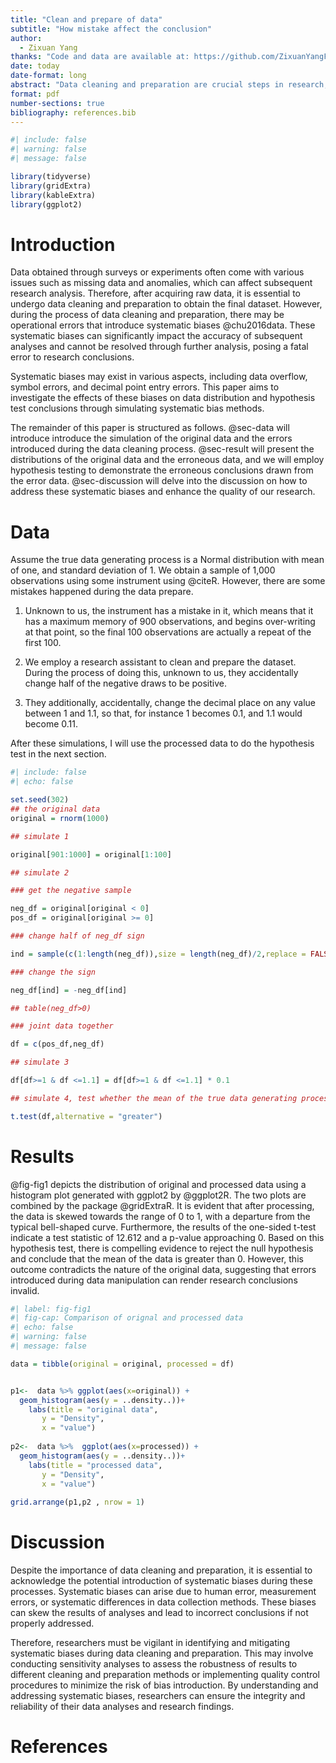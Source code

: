 ```yaml
---
title: "Clean and prepare of data"
subtitle: "How mistake affect the conclusion"
author: 
  - Zixuan Yang
thanks: "Code and data are available at: https://github.com/ZixuanYangFrank/miniessay7/tree/main/Dataclean"
date: today
date-format: long
abstract: "Data cleaning and preparation are crucial steps in research, but they can inadvertently introduce systematic biases that affect the accuracy of subsequent analyses. This paper investigates the impact of such biases on data distribution and hypothesis testing through simulated scenarios. Using a simulated dataset with known errors, we demonstrate how these biases can lead to erroneous conclusions, highlighting the importance of vigilant data management practices in research. Understanding and addressing systematic biases are essential for ensuring the reliability and integrity of research findings."
format: pdf
number-sections: true
bibliography: references.bib
---
```


```r
#| include: false
#| warning: false
#| message: false

library(tidyverse)
library(gridExtra)
library(kableExtra)
library(ggplot2)

```


# Introduction


Data obtained through surveys or experiments often come with various issues such as missing data and anomalies, which can affect subsequent research analysis. Therefore, after acquiring raw data, it is essential to undergo data cleaning and preparation to obtain the final dataset. However, during the process of data cleaning and preparation, there may be operational errors that introduce systematic biases @chu2016data. These systematic biases can significantly impact the accuracy of subsequent analyses and cannot be resolved through further analysis, posing a fatal error to research conclusions.

Systematic biases may exist in various aspects, including data overflow, symbol errors, and decimal point entry errors. This paper aims to investigate the effects of these biases on data distribution and hypothesis test conclusions through simulating systematic bias methods.



The remainder of this paper is structured as follows. @sec-data will introduce introduce the simulation of the original data and the errors introduced during the data cleaning process. @sec-result will present the distributions of the original data and the erroneous data, and we will employ hypothesis testing to demonstrate the erroneous conclusions drawn from the error data.  @sec-discussion will delve into the discussion on how to address these systematic biases and enhance the quality of our research.



# Data {#sec-data}


Assume  the true data generating process is a Normal distribution with mean of one, and standard deviation of 1. We obtain a sample of 1,000 observations using some instrument using @citeR.  However, there are some mistakes happened during the data prepare.

1.	Unknown to us, the instrument has a mistake in it, which means that it has a maximum memory of 900 observations, and begins over-writing at that point, so the final 100 observations are actually a repeat of the first 100.

2.	We employ a research assistant to clean and prepare the dataset. During the process of doing this, unknown to us, they accidentally change half of the negative draws to be positive.

3.	They additionally, accidentally, change the decimal place on any value between 1 and 1.1, so that, for instance 1 becomes 0.1, and 1.1 would become 0.11.

After these simulations, I will use the processed data to do the hypothesis test in the next section. 



```r
#| include: false
#| echo: false

set.seed(302)
## the original data
original = rnorm(1000)

## simulate 1

original[901:1000] = original[1:100]

## simulate 2

### get the negative sample

neg_df = original[original < 0]
pos_df = original[original >= 0]

### change half of neg_df sign

ind = sample(c(1:length(neg_df)),size = length(neg_df)/2,replace = FALSE)

### change the sign

neg_df[ind] = -neg_df[ind] 

## table(neg_df>0)

### joint data together

df = c(pos_df,neg_df)

## simulate 3

df[df>=1 & df <=1.1] = df[df>=1 & df <=1.1] * 0.1

## simulate 4, test whether the mean of the true data generating process is greater than 0

t.test(df,alternative = "greater")

```

# Results {#sec-result}


@fig-fig1 depicts the distribution of original and processed data using a histogram plot generated with ggplot2 by @ggplot2R. The two plots are combined by the package @gridExtraR. It is evident that after processing, the data is skewed towards the range of 0 to 1, with a departure from the typical bell-shaped curve. Furthermore, the results of the one-sided t-test indicate a test statistic of 12.612 and a p-value approaching 0. Based on this hypothesis test, there is compelling evidence to reject the null hypothesis and conclude that the mean of the data is greater than 0. However, this outcome contradicts the nature of the original data, suggesting that errors introduced during data manipulation can render research conclusions invalid.

```r
#| label: fig-fig1
#| fig-cap: Comparison of orignal and processed data
#| echo: false
#| warning: false
#| message: false

data = tibble(original = original, processed = df)


p1<-  data %>% ggplot(aes(x=original)) + 
  geom_histogram(aes(y = ..density..))+
    labs(title = "original data",
       y = "Density",
       x = "value")  
  
p2<-  data %>%  ggplot(aes(x=processed)) + 
  geom_histogram(aes(y = ..density..))+
    labs(title = "processed data",
       y = "Density",
       x = "value")    
  
grid.arrange(p1,p2 , nrow = 1)
```



# Discussion {#sec-discussion}

Despite the importance of data cleaning and preparation, it is essential to acknowledge the potential introduction of systematic biases during these processes. Systematic biases can arise due to human error, measurement errors, or systematic differences in data collection methods. These biases can skew the results of analyses and lead to incorrect conclusions if not properly addressed.

Therefore, researchers must be vigilant in identifying and mitigating systematic biases during data cleaning and preparation. This may involve conducting sensitivity analyses to assess the robustness of results to different cleaning and preparation methods or implementing quality control procedures to minimize the risk of bias introduction. By understanding and addressing systematic biases, researchers can ensure the integrity and reliability of their data analyses and research findings.

\newpage


# References


